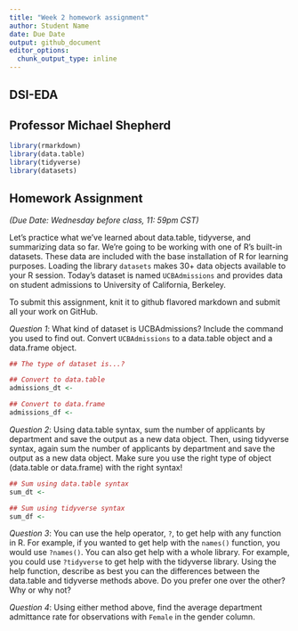 ```yaml
---
title: "Week 2 homework assignment"
author: Student Name
date: Due Date
output: github_document
editor_options:
  chunk_output_type: inline
---
```


## DSI-EDA
## Professor Michael Shepherd

```r
library(rmarkdown)
library(data.table)
library(tidyverse)
library(datasets)
```

## Homework Assignment
*(Due Date: Wednesday before class, 11: 59pm CST)*

Let's practice what we've learned about data.table, tidyverse, and summarizing data so far. We're going to be working with one of R's built-in datasets. These data are included with the base installation of R for learning purposes. Loading the library `datasets` makes 30+ data objects available to your R session. Today's dataset is named `UCBAdmissions` and provides data on student admissions to University of California, Berkeley.

To submit this assignment, knit it to github flavored markdown and submit all your work on GitHub.

*Question 1*: What kind of dataset is UCBAdmissions? Include the command you used to find out. Convert `UCBAdmissions` to a data.table object and a data.frame object.

```r
## The type of dataset is...?

## Convert to data.table
admissions_dt <-

## Convert to data.frame
admissions_df <-    
```

*Question 2*: Using data.table syntax, sum the number of applicants by department and save the output as a new data object. Then, using tidyverse syntax, again sum the number of applicants by department and save the output as a new data object. Make sure you use the right type of object (data.table or data.frame) with the right syntax!

```r
## Sum using data.table syntax
sum_dt <-

## Sum using tidyverse syntax
sum_df <-
```

*Question 3*: You can use the help operator, `?`, to get help with any function in R. For example, if you wanted to get help with the `names()` function, you would use `?names()`. You can also get help with a whole library. For example, you could use `?tidyverse` to get help with the tidyverse library. Using the help function, describe as best you can the differences between the data.table and tidyverse methods above. Do you prefer one over the other? Why or why not?



*Question 4*: Using either method above, find the average department admittance rate for observations with `Female` in the gender column.

